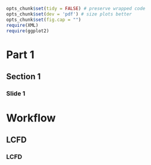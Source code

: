 ```r
opts_chunk$set(tidy = FALSE) # preserve wrapped code
opts_chunk$set(dev = 'pdf') # size plots better
opts_chunk$set(fig.cap = "")
require(XML)
require(ggplot2)
```

# Part 1

## Section 1

### Slide 1

# Workflow

## LCFD

### LCFD